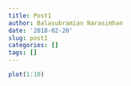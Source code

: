 ```yaml
---
title: Post1
author: Balasubramian Narasimhan
date: '2018-02-20'
slug: post1
categories: []
tags: []
---
```

```r
plot(1:10)
```
